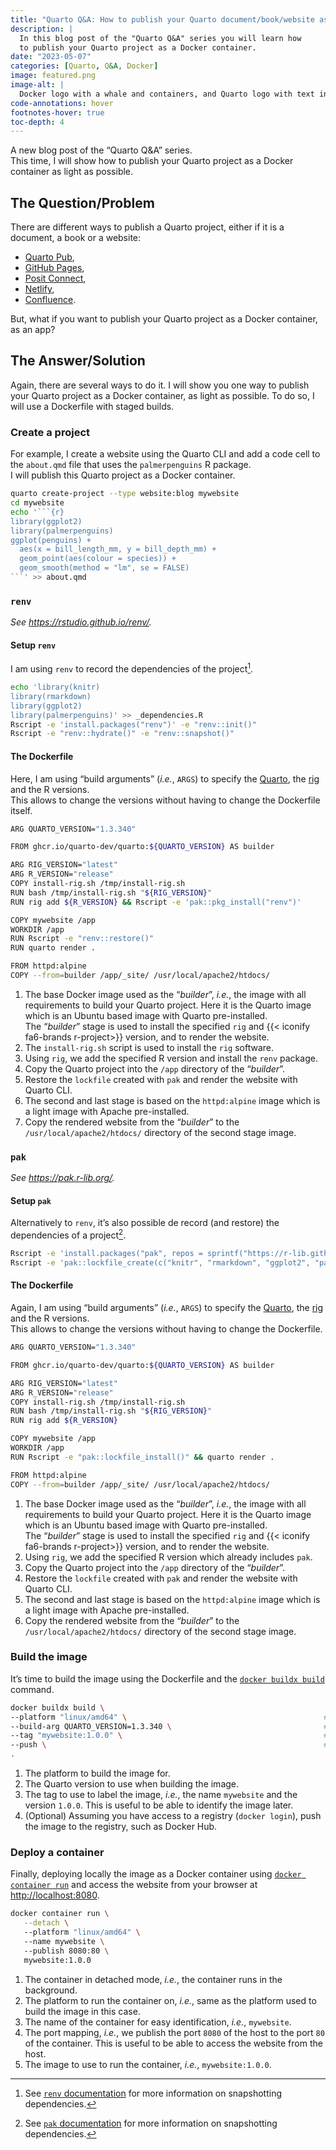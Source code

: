 ```yaml
---
title: "Quarto Q&A: How to publish your Quarto document/book/website as a Docker container?"
description: |
  In this blog post of the "Quarto Q&A" series you will learn how
  to publish your Quarto project as a Docker container.
date: "2023-05-07"
categories: [Quarto, Q&A, Docker]
image: featured.png
image-alt: |
  Docker logo with a whale and containers, and Quarto logo with text inside the whale.
code-annotations: hover
footnotes-hover: true
toc-depth: 4
---
```


A new blog post of the "Quarto Q&A" series.  
This time, I will show how to publish your Quarto project as a Docker container as light as possible.

## The Question/Problem

There are different ways to publish a Quarto project, either if it is a document, a book or a website:

- [Quarto Pub](https://quarto.org/docs/publishing/quarto-pub.html),
- [GitHub Pages](https://quarto.org/docs/publishing/github-pages.html),
- [Posit Connect](https://quarto.org/docs/publishing/rstudio-connect.html),
- [Netlify](https://quarto.org/docs/publishing/netlify.html),
- [Confluence](https://quarto.org/docs/publishing/confluence.html).

But, what if you want to publish your Quarto project as a Docker container, as an app?

## The Answer/Solution

Again, there are several ways to do it.
I will show you one way to publish your Quarto project as a Docker container, as light as possible.
To do so, I will use a Dockerfile with staged builds.

### Create a project

For example, I create a website using the Quarto CLI and add a code cell to the `about.qmd` file that uses the `palmerpenguins` R package.  
I will publish this Quarto project as a Docker container.

```bash
quarto create-project --type website:blog mywebsite
cd mywebsite
echo '```{r}
library(ggplot2)
library(palmerpenguins)
ggplot(penguins) +
  aes(x = bill_length_mm, y = bill_depth_mm) +
  geom_point(aes(colour = species)) +
  geom_smooth(method = "lm", se = FALSE)
```' >> about.qmd
```

### `renv`

_See <https://rstudio.github.io/renv/>._

#### Setup `renv`

I am using `renv` to record the dependencies of the project[^renv-deps].  

[^renv-deps]: See [`renv` documentation](https://rstudio.github.io/renv/articles/renv.html#snapshotting-dependencies) for more information on snapshotting dependencies.

```bash
echo 'library(knitr)
library(rmarkdown)
library(ggplot2)
library(palmerpenguins)' >> _dependencies.R
Rscript -e 'install.packages("renv")' -e "renv::init()"
Rscript -e "renv::hydrate()" -e "renv::snapshot()"
```

#### The Dockerfile

Here, I am using "build arguments" (_i.e._, `ARGS`) to specify the [Quarto](https://quarto.org/), the [rig](https://github.com/r-lib/rig) and the R versions.  
This allows to change the versions without having to change the Dockerfile itself.

```bash
ARG QUARTO_VERSION="1.3.340"

FROM ghcr.io/quarto-dev/quarto:${QUARTO_VERSION} AS builder             # <1>

ARG RIG_VERSION="latest"
ARG R_VERSION="release"
COPY install-rig.sh /tmp/install-rig.sh
RUN bash /tmp/install-rig.sh "${RIG_VERSION}"                           # <2>
RUN rig add ${R_VERSION} && Rscript -e 'pak::pkg_install("renv")'       # <3>

COPY mywebsite /app                                                     # <4>
WORKDIR /app
RUN Rscript -e "renv::restore()"
RUN quarto render .                                                     # <5>

FROM httpd:alpine                                                       # <6>
COPY --from=builder /app/_site/ /usr/local/apache2/htdocs/              # <7>
```
1. The base Docker image used as the "_builder_", _i.e._,
   the image with all requirements to build your Quarto project.
   Here it is the Quarto image which is an Ubuntu based image with Quarto pre-installed.  
   The "_builder_" stage is used to install the specified `rig` and {{< iconify fa6-brands r-project>}} version,
   and to render the website.
2. The `install-rig.sh` script is used to install the `rig` software.
3. Using `rig`, we add the specified R version and install the `renv` package.
4. Copy the Quarto project into the `/app` directory of the "_builder_".
5. Restore the `lockfile` created with `pak` and render the website with Quarto CLI.
6. The second and last stage is based on the `httpd:alpine` image which is a light image with Apache pre-installed.
7. Copy the rendered website from the "_builder_" to the `/usr/local/apache2/htdocs/` directory of the second stage image.

### `pak`

_See <https://pak.r-lib.org/>._

#### Setup `pak`

Alternatively to `renv`, it's also possible de record (and restore) the dependencies of a project[^pak-deps].

[^pak-deps]: See [`pak` documentation](https://pak.r-lib.org/reference/index.html#lock-files) for more information on snapshotting dependencies.

```bash
Rscript -e 'install.packages("pak", repos = sprintf("https://r-lib.github.io/p/pak/stable/%s/%s/%s", .Platform$pkgType, R.Version()$os, R.Version()$arch))'
Rscript -e 'pak::lockfile_create(c("knitr", "rmarkdown", "ggplot2", "palmerpenguins"))'
```

#### The Dockerfile  

Again, I am using "build arguments" (_i.e._, `ARGS`) to specify the [Quarto](https://quarto.org/), the [rig](https://github.com/r-lib/rig) and the R versions.  
This allows to change the versions without having to change the Dockerfile.

```bash
ARG QUARTO_VERSION="1.3.340"

FROM ghcr.io/quarto-dev/quarto:${QUARTO_VERSION} AS builder             # <1>

ARG RIG_VERSION="latest"
ARG R_VERSION="release"
COPY install-rig.sh /tmp/install-rig.sh
RUN bash /tmp/install-rig.sh "${RIG_VERSION}"                           # <2>
RUN rig add ${R_VERSION}                                                # <3>

COPY mywebsite /app                                                     # <4>
WORKDIR /app
RUN Rscript -e "pak::lockfile_install()" && quarto render .             # <5>

FROM httpd:alpine                                                       # <6>
COPY --from=builder /app/_site/ /usr/local/apache2/htdocs/              # <7>
```
1. The base Docker image used as the "_builder_", _i.e._,
   the image with all requirements to build your Quarto project.
   Here it is the Quarto image which is an Ubuntu based image with Quarto pre-installed.  
   The "_builder_" stage is used to install the specified `rig` and {{< iconify fa6-brands r-project>}} version,
   and to render the website.
3. Using `rig`, we add the specified R version which already includes `pak`.
4. Copy the Quarto project into the `/app` directory of the "_builder_".
5. Restore the `lockfile` created with `pak` and render the website with Quarto CLI.
6. The second and last stage is based on the `httpd:alpine` image which is a light image with Apache pre-installed.
7. Copy the rendered website from the "_builder_" to the `/usr/local/apache2/htdocs/` directory of the second stage image.

### Build the image

It's time to build the image using the Dockerfile and the [`docker buildx build`](https://docs.docker.com/engine/reference/commandline/buildx_build/) command.

```bash
docker buildx build \
--platform "linux/amd64" \                                            # <1>
--build-arg QUARTO_VERSION=1.3.340 \                                  # <2>
--tag "mywebsite:1.0.0" \                                             # <3>
--push \                                                              # <4>
.
```
1. The platform to build the image for.
2. The Quarto version to use when building the image.
3. The tag to use to label the image, _i.e._, the name `mywebsite` and the version `1.0.0`.
   This is useful to be able to identify the image later.
4. (Optional) Assuming you have access to a registry (`docker login`),
   push the image to the registry, such as Docker Hub.

### Deploy a container

Finally, deploying locally the image as a Docker container using [`docker container run`](https://docs.docker.com/engine/reference/commandline/container_run/) and access the website from your browser at <http://localhost:8080>.

```bash
docker container run \
   --detach \                                                            # <1>
   --platform "linux/amd64" \                                            # <2>
   --name mywebsite \                                                    # <3>
   --publish 8080:80 \                                                   # <4>
   mywebsite:1.0.0                                                       # <5>
```
1. The container in detached mode, _i.e._, the container runs in the background.
2. The platform to run the container on, _i.e._, same as the platform used to build the image in this case.
3. The name of the container for easy identification, _i.e._, `mywebsite`.
4. The port mapping, _i.e._, we publish the port `8080` of the host to the port `80` of the container.
   This is useful to be able to access the website from the host.
5. The image to use to run the container, _i.e._, `mywebsite:1.0.0`.
